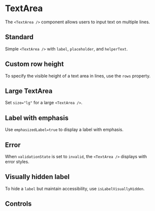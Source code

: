 
<Meta of={TextAreaStories} />

# TextArea

The `<TextArea />` component allows users to input text on multiple lines.

## Standard

Simple `<TextArea />` with `label`, `placeholder`, and `helperText`.

<Canvas of={TextAreaStories.Standard} />

## Custom row height

To specify the visible height of a text area in lines, use the `rows` property.

<Canvas of={TextAreaStories.CustomRowHeight} />

## Large TextArea

Set `size="lg"` for a large `<TextArea />`.

<Canvas of={TextAreaStories.LargeTextArea} />

## Label with emphasis

Use `emphasizedLabel=true` to display a label with emphasis.

<Canvas of={TextAreaStories.LabelWithEmphasis} />

## Error

When `validationState` is set to `invalid`, the `<TextArea />` displays with error styles.

<Canvas of={TextAreaStories.Error} />

## Visually hidden label

To hide a `label` but maintain accessibility, use `isLabelVisuallyHidden`.

<Canvas of={TextAreaStories.VisuallyHiddenLabel} />

## Controls

<Canvas of={TextAreaStories.Controls} />

<Controls of={TextAreaStories.Controls} />
